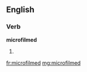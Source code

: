 ==English==

===Verb===
'''microfilmed'''

# {{past of|[[microfilm]]}}

[[fr:microfilmed]]
[[mg:microfilmed]]